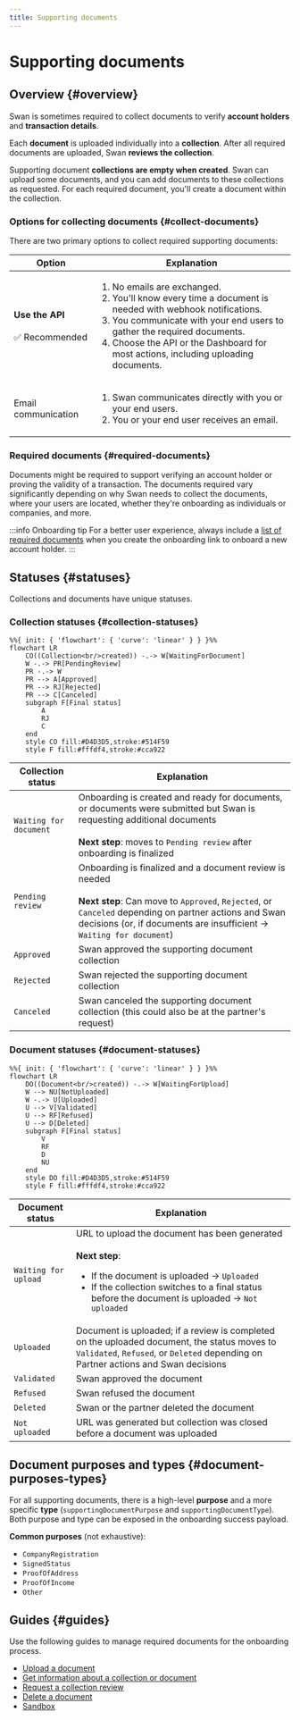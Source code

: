 ```yaml
---
title: Supporting documents
---
```


# Supporting documents


> <SupportingDocumentCollectionDefinition />

## Overview {#overview}

Swan is sometimes required to collect documents to verify **account holders** and **transaction details**.

Each **document** is uploaded individually into a **collection**.
After all required documents are uploaded, Swan **reviews the collection**.

Supporting document **collections are empty when created**.
Swan can upload some documents, and you can add documents to these collections as requested.
For each required document, you'll create a document within the collection.

### Options for collecting documents {#collect-documents}

There are two primary options to collect required supporting documents:

| Option | Explanation |
| --- | --- |
| **Use the API**<br /><br />✅ Recommended | <ol><li>No emails are exchanged.</li><li>You'll know every time a document is needed with webhook notifications.</li><li>You communicate with your end users to gather the required documents.</li><li>Choose the API or the Dashboard for most actions, including uploading documents.</li></ol> |
| Email communication | <ol><li>Swan communicates directly with you or your end users.</li><li>You or your end user receives an email.</li></ol> |

### Required documents {#required-documents}

Documents might be required to support verifying an account holder or proving the validity of a transaction.
The documents required vary significantly depending on why Swan needs to collect the documents, where your users are located, whether they're onboarding as individuals or companies, and more.

:::info Onboarding tip
For a better user experience, always include a [list of required documents](../../onboarding/overview/guide-get-list.mdx) when you create the onboarding link to onboard a new account holder.
:::

## Statuses {#statuses}

Collections and documents have unique statuses.

### Collection statuses {#collection-statuses}

```mermaid
%%{ init: { 'flowchart': { 'curve': 'linear' } } }%%
flowchart LR
    CO((Collection<br/>created)) -.-> W[WaitingForDocument]
    W -.-> PR[PendingReview]
    PR -.-> W
    PR --> A[Approved]
    PR --> RJ[Rejected]
    PR --> C[Canceled]
    subgraph F[Final status]
        A
        RJ
        C
    end
    style CO fill:#D4D3D5,stroke:#514F59
    style F fill:#fffdf4,stroke:#cca922
```

| Collection status | Explanation |
|---|---|
| `Waiting for document` | Onboarding is created and ready for documents, or documents were submitted but Swan is requesting additional documents<br/><br/>**Next step**: moves to `Pending review` after onboarding is finalized |
| `Pending review` | Onboarding is finalized and a document review is needed<br/><br/>**Next step**: Can move to `Approved`, `Rejected`, or `Canceled` depending on partner actions and Swan decisions (or, if documents are insufficient → `Waiting for document`) |
| `Approved` | Swan approved the supporting document collection |
| `Rejected` | Swan rejected the supporting document collection |
| `Canceled` | Swan canceled the supporting document collection (this could also be at the partner's request) |

### Document statuses {#document-statuses}

```mermaid
%%{ init: { 'flowchart': { 'curve': 'linear' } } }%%
flowchart LR
    DO((Document<br/>created)) -.-> W[WaitingForUpload]
    W --> NU[NotUploaded]
    W -.-> U[Uploaded]
    U --> V[Validated]
    U --> RF[Refused]
    U --> D[Deleted]
    subgraph F[Final status]
        V
        RF
        D
        NU
    end
    style DO fill:#D4D3D5,stroke:#514F59
    style F fill:#fffdf4,stroke:#cca922
```

| Document status | Explanation |
|---|---|
| `Waiting for upload` | URL to upload the document has been generated<br/><br/>**Next step**:<br/><ul><li>If the document is uploaded → `Uploaded`</li><li>If the collection switches to a final status before the document is uploaded → `Not uploaded`</li></ul> |
| `Uploaded` | Document is uploaded; if a review is completed on the uploaded document, the status moves to `Validated`, `Refused`, or `Deleted` depending on Partner actions and Swan decisions |
| `Validated` | Swan approved the document |
| `Refused` | Swan refused the document |
| `Deleted` | Swan or the partner deleted the document |
| `Not uploaded` | URL was generated but collection was closed before a document was uploaded |

## Document purposes and types {#document-purposes-types}

For all supporting documents, there is a high-level **purpose** and a more specific **type** (`supportingDocumentPurpose` and `supportingDocumentType`).
Both purpose and type can be exposed in the onboarding success payload.

**Common purposes** (not exhaustive):

* `CompanyRegistration`
* `SignedStatus`
* `ProofOfAddress`
* `ProofOfIncome`
* `Other`

## Guides {#guides}

Use the following guides to manage required documents for the onboarding process.

* [Upload a document](./guide-upload.mdx)
* [Get information about a collection or document](./guide-get-info.mdx)
* [Request a collection review](./guide-request-collection-review.mdx)
* [Delete a document](./guide-delete.mdx)
* [Sandbox](./sandbox.mdx)